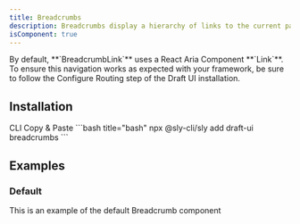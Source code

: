 ```yaml
---
title: Breadcrumbs
description: Breadcrumbs display a hierarchy of links to the current page or resource in an application.
isComponent: true
---
```


<Callout type="important">
  By default, **`BreadcrumbLink`** uses a React Aria Component **`Link`**. To ensure this navigation works as expected with your framework, be sure to follow the <Link className="underline" href="/getting-started/installation#configure-routing">Configure Routing</Link> step of the Draft UI installation.
</Callout>

## Installation

<Tabs>
  <TabList aria-label="Preview and Code Tabs">
      <Tab id="cli-install">CLI</Tab>
      <Tab id="manual-install">Copy & Paste</Tab>
  </TabList>
  <TabPanel id="cli-install" className="px-0 [&_pre]:my-0 [&_figure]:my-0">
    ```bash title="bash"
    npx @sly-cli/sly add draft-ui breadcrumbs
    ```
  </TabPanel>
  <TabPanel id="manual-install" className="px-0">
    <ComponentSource src="../../packages/ui/src/breadcrumbs.tsx" />
  </TabPanel>
</Tabs>

## Examples


### Default

This is an example of the default Breadcrumb component

<ComponentExample name="breadcrumbs" story="default" />
